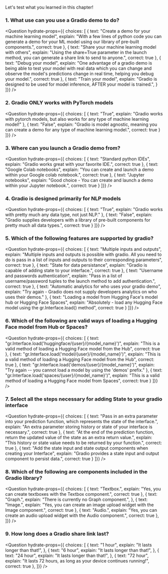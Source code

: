 <script>
	
</script>

Let's test what you learned in this chapter!

### 1. What use can you use a Gradio demo to do?

<Question
	hydrate-props={{ choices: [
        {
			text: "Create a demo for your machine learning model",
			explain: "With a few lines of python code you can generate a demo for your ML model using our library of pre-built components.",
			correct: true
		},
		{
			text: "Share your machine learning model with others",
			explain: "Using the share=True parameter in the launch method, you can generate a share link to send to anyone.",
            correct: true
		},
		{
			text: "Debug your model",
			explain: "One advantage of a gradio demo is being able to test your model with real data which you can change and observe the model's predictions change in real time, helping you debug your model.",
			correct: true
		},
		{
			text: "Train your model",
			explain: "Gradio is designed to be used for model inference, AFTER your model is trained.",
		}
	]}}
/>

### 2. Gradio ONLY works with PyTorch models

<Question
	hydrate-props={{ choices: [
        {
			text: "True",
			explain: "Gradio works with pytorch models, but also works for any type of machine learning model!"
        },
        {
			text: "False",
			explain: "Gradio is model agnostic, meaning you can create a demo for any type of machine learning model.",
			correct: true
        } 
	]}}
/>

### 3. Where can you launch a Gradio demo from?

<Question
	hydrate-props={{ choices: [
        {
			text: "Standard python IDEs",
			explain: "Gradio works great with your favorite IDE.",
            correct: true
        },
        {
			text: "Google Colab notebooks",
			explain: "You can create and launch a demo within your Google colab notebook.",
			correct: true
        },
        {
			text: "Jupyter notebooks",
			explain: "Good choice - You can create and launch a demo within your Jupyter notebook.",
			correct: true
        } 
	]}}
/>

### 4. Gradio is designed primarily for NLP models

<Question
	hydrate-props={{ choices: [
        {
			text: "True",
			explain: "Gradio works with pretty much any data type, not just NLP."
        },
        {
			text: "False",
			explain: "Gradio supplies developers with a library of pre-built components for pretty much all data types.",
            correct: true
        }
	]}}
/>

### 5. Which of the following features are supported by gradio?

<Question
	hydrate-props={{ choices: [
        {
			text: "Multiple inputs and outputs",
			explain: "Multiple inputs and outputs is possible with gradio. All you need to do is pass in a list of inputs and outputs to their corresponding parameters",
            correct: true
        },
        {
			text: "State for data persistance",
			explain: "Gradio is capable of adding state to your interface.",
			correct: true
        },
        {
			text: "Username and passwords authentication",
			explain: "Pass in a list of username/password tuples to the launch method to add authentication.",
			correct: true
        },
        {
			text: "Automatic analytics for who uses your gradio demo",
			explain: "Try again - Gradio does not supply developers analytics on who uses their demos."
        },
        {
			text: "Loading a model from Hugging Face's model hub or Hugging Face Spaces",
			explain: "Absolutely - load any Hugging Face model using the gr.Interface.load() method",
			correct: true
        }
	]}}
/>

### 6. Which of the following are valid ways of loading a Hugging Face model from Hub or Spaces?

<Question
	hydrate-props={{ choices: [
        {
			text: "gr.Interface.load('huggingface/{user}/{model_name}')",
			explain: "This is a valid method of loading a Hugging Face model from the Hub",
            correct: true
        },
        {
			text: "gr.Interface.load('model/{user}/{model_name}')",
			explain: "This is a valid method of loading a Hugging Face model from the Hub",
			correct: true
        },
        {
			text: "gr.Interface.load('demos/{user}/{model_name}')",
			explain: "Try again -- you cannot load a model by using the 'demos' prefix."
        },
        {
			text: "gr.Interface.load('spaces/{user}/{model_name}')",
			explain: "This is a valid method of loading a Hugging Face model from Spaces",
			correct: true
        }
	]}}
/>

### 7. Select all the steps necessary for adding State to your gradio interface

<Question
	hydrate-props={{ choices: [
        {
			text: "Pass in an extra parameter into your prediction function, which represents the state of the interface.",
			explain: "An extra parameter storing history or state of your interface is necessary.",
            correct: true
        },
        {
			text: "At the end of the prediction function, return the updated value of the state as an extra return value.",
			explain: "This history or state value needs to be returned by your function.",
            correct: true
        },
        {
			text: "Add the state input and state output components when creating your Interface",
			explain: "Gradio provides a state input and output component to persist data.",
            correct: true
        }
	]}}
/>

### 8. Which of the following are components included in the Gradio library? 

<Question
	hydrate-props={{ choices: [
        {
			text: "Textbox.",
			explain: "Yes, you can create textboxes with the Textbox component.",
            correct: true
        },
        {
			text: "Graph.",
			explain: "There is currently no Graph component.",
        },
        {
			text: "Image.",
			explain: "Yes, you can create an image upload widget with the Image component.",
            correct: true
        },
        {
			text: "Audio.",
			explain: "Yes, you can create an audio upload widget with the Audio component.",
            correct: true
        },
	]}}
/>

### 9. How long does a Gradio share link last?

<Question
	hydrate-props={{ choices: [
        {
			text: "1 hour",
			explain: "It lasts longer than that!",
        },
        {
			text: "6 hour",
			explain: "It lasts longer than that!",
        },
        {
			text: "24 hour",
			explain: "It lasts longer than that!",
        },
        {
			text: "72 hour",
			explain: "It lasts 72 hours, as long as your device continues running!",
            correct: true
        },
	]}}
/>